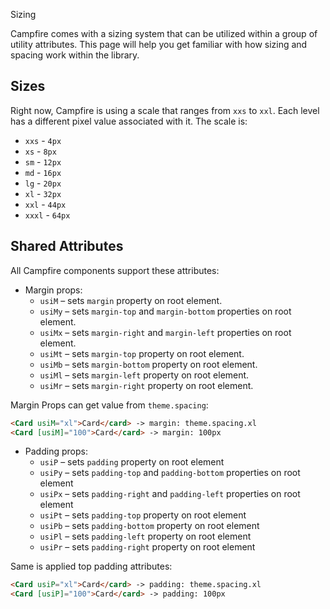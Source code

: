 
<Meta title="Design/Sizing" />

<style>{`
  @import url('https://fonts.googleapis.com/css2?family=Open+Sans:wght@300;400;600&display=swap');

    .title {
      display: block;
      color: #292829;
      font-family: 'Open Sans', sans-serif;
      font-size: 1.875rem;
      font-weight: 600;
      margin-bottom: 12px;
    }

    .description {
      color: #292829;
      display: block;
      font-family: 'Open Sans', sans-serif;
      font-size: .875rem;
      margin-bottom: 0;
    }

    .h2  {
      border: none;
      color: #292829;
      display: block;
      font-family: 'Open Sans', sans-serif;
      font-size: 1.5625rem;
      font-weight: 600;
      line-height: 30px;
      margin-top: 24px !important;
      width: 50%;
    }

    .paragraph {
      color: #292829;
      font-family: 'Open Sans', sans-serif;
      font-size: .875rem;
      line-height: 22px;
      margin-bottom: 24px;
    }
`}</style>

<span className="title">Sizing</span>

<p className="description">
  Campfire comes with a sizing system that can be utilized within a group of utility attributes. This page will help you get familiar with how sizing and spacing
  work within the library.
</p>

<h2 className="h2">Sizes</h2>

Right now, Campfire is using a scale that ranges from `xxs` to `xxl`. Each level has a different pixel value associated with it. The scale is:

- `xxs` - `4px`
- `xs` - `8px`
- `sm` - `12px`
- `md` - `16px`
- `lg` - `20px`
- `xl` - `32px`
- `xxl` - `44px`
- `xxxl` - `64px`

<h2 className="h2">Shared Attributes</h2>

All Campfire components support these attributes:

 - Margin props:
    - `usiM` – sets `margin` property on root element.
    - `usiMy` – sets `margin-top` and `margin-bottom` properties on root element.
    - `usiMx` – sets `margin-right` and `margin-left` properties on root element.
    - `usiMt` – sets `margin-top` property on root element.
    - `usiMb` – sets `margin-bottom` property on root element.
    - `usiMl` – sets `margin-left` property on root element.
    - `usiMr` – sets `margin-right` property on root element.

Margin Props can get value from `theme.spacing`:

```html
<Card usiM="xl">Card</card> -> margin: theme.spacing.xl
<Card [usiM]="100">Card</card> -> margin: 100px
```

- Padding props:
    - `usiP` – sets `padding` property on root element
    - `usiPy` – sets `padding-top` and `padding-bottom` properties on root element
    - `usiPx` – sets `padding-right` and `padding-left` properties on root element
    - `usiPt` – sets `padding-top` property on root element
    - `usiPb` – sets `padding-bottom` property on root element
    - `usiPl` – sets `padding-left` property on root element
    - `usiPr` – sets `padding-right` property on root element

Same is applied top padding attributes:

```html
<Card usiP="xl">Card</card> -> padding: theme.spacing.xl
<Card [usiP]="100">Card</card> -> padding: 100px
```
